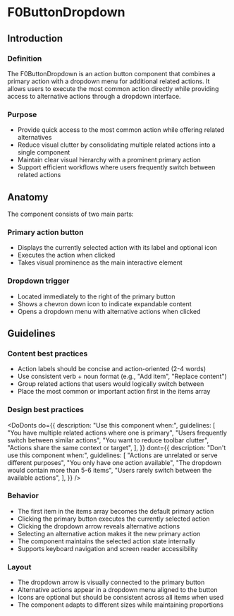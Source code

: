 


<Meta of={F0ButtonDropdownStories} />

# F0ButtonDropdown

## Introduction

### Definition

The F0ButtonDropdown is an action button component that combines a primary
action with a dropdown menu for additional related actions. It allows users to
execute the most common action directly while providing access to alternative
actions through a dropdown interface.

### Purpose

- Provide quick access to the most common action while offering related
  alternatives
- Reduce visual clutter by consolidating multiple related actions into a single
  component
- Maintain clear visual hierarchy with a prominent primary action
- Support efficient workflows where users frequently switch between related
  actions

## Anatomy

<Canvas of={F0ButtonDropdownStories.Default} meta={F0ButtonDropdownStories} />
<Controls of={F0ButtonDropdownStories.Default} />

The component consists of two main parts:

### Primary action button

- Displays the currently selected action with its label and optional icon
- Executes the action when clicked
- Takes visual prominence as the main interactive element

### Dropdown trigger

- Located immediately to the right of the primary button
- Shows a chevron down icon to indicate expandable content
- Opens a dropdown menu with alternative actions when clicked

## Guidelines

### Content best practices

- Action labels should be concise and action-oriented (2-4 words)
- Use consistent verb + noun format (e.g., "Add item", "Replace content")
- Group related actions that users would logically switch between
- Place the most common or important action first in the items array

### Design best practices

<DoDonts
  do={{
    description: "Use this component when:",
    guidelines: [
      "You have multiple related actions where one is primary",
      "Users frequently switch between similar actions",
      "You want to reduce toolbar clutter",
      "Actions share the same context or target",
    ],
  }}
  dont={{
    description: "Don't use this component when:",
    guidelines: [
      "Actions are unrelated or serve different purposes",
      "You only have one action available",
      "The dropdown would contain more than 5-6 items",
      "Users rarely switch between the available actions",
    ],
  }}
/>

### Behavior

- The first item in the items array becomes the default primary action
- Clicking the primary button executes the currently selected action
- Clicking the dropdown arrow reveals alternative actions
- Selecting an alternative action makes it the new primary action
- The component maintains the selected action state internally
- Supports keyboard navigation and screen reader accessibility

### Layout

- The dropdown arrow is visually connected to the primary button
- Alternative actions appear in a dropdown menu aligned to the button
- Icons are optional but should be consistent across all items when used
- The component adapts to different sizes while maintaining proportions
